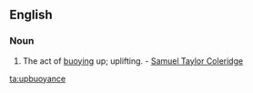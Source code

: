 ==English==
===Noun===
{{en-noun|-}}
# {{rare}} The act of [[buoying]] up; uplifting. - [[w:Samuel Taylor Coleridge|Samuel Taylor Coleridge]]

[[ta:upbuoyance]]